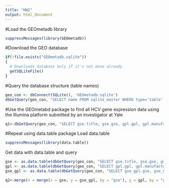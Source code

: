 ```yaml
---
title: "HW2"
output: html_document
---
```


#Load the GEOmetadb library
```r
suppressMessages(library(GEOmetadb))
```

#Download the GEO database
```r
if(!file.exists("GEOmetadb.sqlite"))
{
  # Downloads database only if it's not done already
  getSQLiteFile()
}
```

#Query the database structure (table names)
```r
geo_con <- dbConnect(SQLite(), 'GEOmetadb.sqlite')
dbGetQuery(geo_con, "SELECT name FROM sqlite_master WHERE type='table';")
```

#Use the GEOmetabd package to find all HCV gene expression data using the Illumina platform submitted by an investigator at Yale
```r
q1<-dbGetQuery(geo_con, "SELECT gse.title, gse.gse, gpl.gpl, gpl.manufacturer, gpl.description FROM (gse JOIN gse_gpl ON gse.gse=gse_gpl.gse) j JOIN gpl ON j.gpl=gpl.gpl WHERE gse.title LIKE '%HCV%' AND gpl.manufacturer LIKE '%Illumina%' AND gse.contact LIKE '%Yale%'")
```

#Repeat using data.table package
Load data.table
```r
suppressMessages(library(data.table))
```

Get data with data.table and query
```r
gse <- as.data.table(dbGetQuery(geo_con, "SELECT gse.title, gse.gse, gse.contact FROM gse"))
gpl <- as.data.table(dbGetQuery(geo_con, "SELECT gpl.gpl, gpl.manufacturer, gpl.description FROM gpl"))
gse_gpl <- as.data.table(dbGetQuery(geo_con, "SELECT gse_gpl.gse, gse_gpl.gpl FROM gse_gpl"))

q2<-merge(x = merge(x = gse, y = gse_gpl, by = "gse"), y = gpl, by = "gpl")[title %like% "HCV"][contact %like% "Yale"][manufacturer %like% "Illumina"]

```